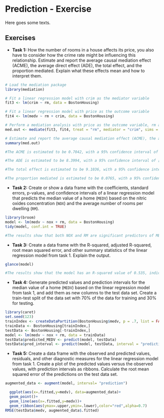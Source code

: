 # Prediction - Exercise {#pm-a}
Here goes some texts.


## Exercises

::: {.assignx}

- **Task 1:** How the number of rooms in a house affects its price, you also have to consider how the crime rate might be influencing this relationship. Estimate and report the average causal mediation effect (ACME), the average direct effect (ADE), the total effect, and the proportion mediated. Explain what these effects mean and how to interpret them.


```r
# Load the mediation package
library(mediation)

# Fit a linear regression model with crim as the mediator variable
fit3 <- lm(crim ~ rm, data = BostonHousing)

# Fit a linear regression model with price as the outcome variable
fit4 <- lm(medv ~ rm + crim, data = BostonHousing)

# Perform a mediation analysis with price as the outcome variable, rm as the treatment variable, and crim as the mediator variable
med.out <- mediate(fit3, fit4, treat = "rm", mediator = "crim", sims = 1000)

# Estimate and report the average causal mediation effect (ACME), the average direct effect (ADE), the total effect, and the proportion mediated
summary(med.out)

#The ACME is estimated to be 0.7042, with a 95% confidence interval of [0.4170, 1.06]. This means that `crim` is estimated to increase price by 0.7042 units on average, for each unit increase in `rm`. The p-value is less than 2e-16, indicating that this effect is statistically significant at the 5% level.

#The ADE is estimated to be 8.3994, with a 95% confidence interval of [7.5494, 9.14]. This means that `rm` is estimated to increase price by 8.3994 units on average, after controlling for `crim`. The p-value is less than 2e-16, indicating that this effect is also statistically significant at the 5% level.

#The total effect is estimated to be 9.1036, with a 95% confidence interval of [8.2886, 9.91]. This means that `rm` is estimated to increase price by 9.1036 units on average, without controlling for `crim`. The p-value is less than 2e-16, indicating that this effect is also statistically significant at the 5% level.

#The proportion mediated is estimated to be 0.0765, with a 95% confidence interval of [0.0465, 0.11]. This means that about 7.65% of the total effect of `rm` on price is mediated by `crim`. The p-value is less than 2e-16, indicating that this proportion is also statistically significant at the 5% level.
```


- **Task 2:** Create or show a data frame with the coefficients, standard errors, p-values, and confidence intervals of a linear regression model that predicts the median value of a home (`MEDV`) based on the nitric oxides concentration (`NOX`) and the average number of rooms per dwelling (`RM`).

```r
library(broom)
model <- lm(medv ~ nox + rm, data = BostonHousing)
tidy(model, conf.int = TRUE)

#The results show that both NOX and RM are significant predictors of MEDV, with `RM` having a positive effect and `NOX` having a negative effect.
```



- **Task 3:** Create a data frame with the R-squared, adjusted R-squared, root mean squared error, and other summary statistics of the linear regression model from task 1. Explain the output.


```r
glance(model)

#The results show that the model has an R-squared value of 0.535, indicating that it explains about 53.5% of the variance in the median value of a home (MEDV). The adjusted R-squared value is slightly lower at 0.533, indicating that the model is not overfitting.

```

- **Task 4:** Generate predicted values and prediction intervals for the median value of a home (`MEDV`) based on the linear regression model from task 1, and add them as new columns to the test data set. Create a train-test split of the data set with 70% of the data for training and 30% for testing.


```r
library(caret)
set.seed(123)
trainIndex <- createDataPartition(BostonHousing$medv, p = .7, list = FALSE)
trainData <- BostonHousing[trainIndex,]
testData <- BostonHousing[-trainIndex,]
model <- lm(medv ~ nox + rm, data = trainData)
testData$predicted_MEDV <- predict(model, testData)
testData$pred_interval <- predict(model, testData, interval = "prediction")

```


- **Task 5:** Create a data frame with the observed and predicted values, residuals, and other diagnostic measures for the linear regression model from task 1. Create a plot of the predicted values versus the observed values, with prediction intervals as ribbons. Calculate the root mean squared error of the predictions on the test data set.

```r
augmented_data <- augment(model, interval= "prediction")

  ggplot(aes(x=.fitted,y=medv), data=augmented_data)+
  geom_point()+
  geom_line(aes(x=.fitted,y=medv))+
  geom_ribbon(aes(ymax=.upper,ymin=.lower),color="red",alpha=0.7)
RMSE(testData$medv, augmented_data$.fitted)

```

:::



